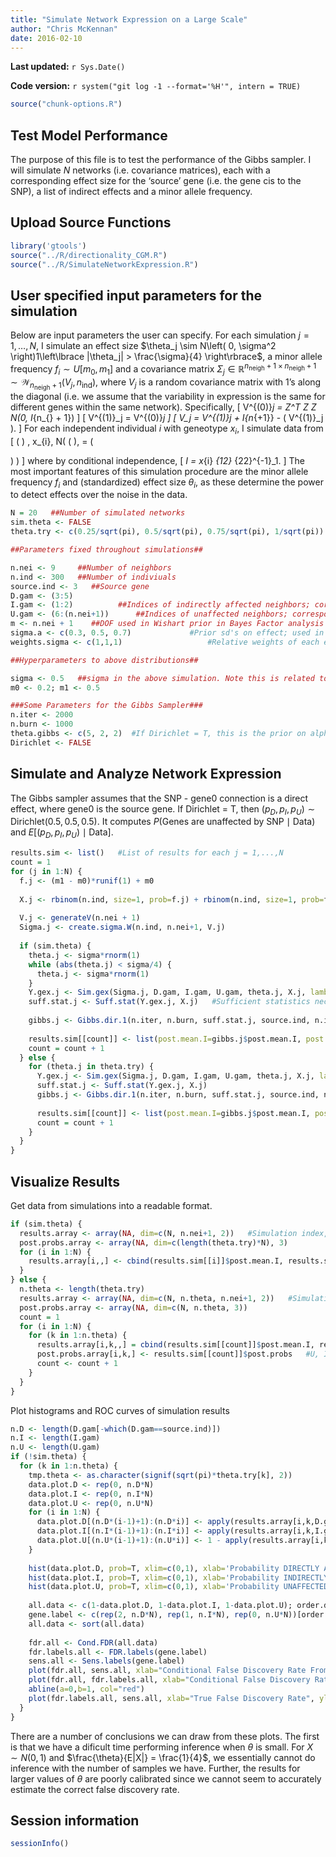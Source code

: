```yaml
---
title: "Simulate Network Expression on a Large Scale"
author: "Chris McKennan"
date: 2016-02-10
---
```


**Last updated:** `r Sys.Date()`

**Code version:** `r system("git log -1 --format='%H'", intern = TRUE)`

```r
source("chunk-options.R")
```

## Test Model Performance
The purpose of this file is to test the performance of the Gibbs sampler. I will simulate $N$ networks (i.e. covariance matrices), each with a corresponding effect size for the 'source' gene (i.e. the gene cis to the SNP), a list of indirect effects and a minor allele frequency.

## Upload Source Functions

```r
library('gtools')
source("../R/directionality_CGM.R")
source("../R/SimulateNetworkExpression.R")
```

## User specified input parameters for the simulation
Below are input parameters the user can specify. For each simulation $j = 1,\ldots, N$, I simulate an effect size $\theta_j \sim N\left( 0, \sigma^2 \right)1\left\lbrace |\theta_j| > \frac{\sigma}{4} \right\rbrace$, a minor allele frequency $f_i \sim U[m_0, m_1]$ and a covariance matrix $\Sigma_j \in \mathbb{R}^{n_{\text{neigh}} + 1 \times n_{\text{neigh}} + 1} \sim \mathcal{W}_{n_{\text{neigh}} + 1}\left( V_j, n_{\text{ind}} \right)$, where $V_j$ is a random covariance matrix with 1's along the diagonal (i.e. we assume that the variability in expression is the same for different genes within the same network). Specifically, 
\[
V^{(0)}_j = Z^T Z \text{ for } Z \sim N(0, I_{n_{\text{neigh}} + 1})
\]
\[
V^{(1)}_j = \frac{1}{\max \text{diag}\left( V^{(0)}_j \right)} V^{(0)}_j
\]
\[
V_j = V^{(1)}_j + I_{n_{\text{neigh}+1}} - \text{diag}\left( V^{(1)}_j \right).
\]
For each independent individual $i$ with geneotype $x_i$, I simulate data from
\[
  \left( \begin{matrix}
  Y_{I,i}\\
	Y_{D,i}\\
	Y_{U,i}
\end{matrix} \right) \mid \theta, x_{i}, \Sigma \sim N\left( \left( \begin{matrix}
\mu_I\\
\theta_s x_{i}\\
0
\end{matrix} \right), \Sigma = \left( \begin{matrix}
\Sigma_{11} & \Sigma_{12}\\
\Sigma_{21} & \Sigma_{22}
\end{matrix} \right) \right)
\]
where by conditional independence,
\[
 \mu_I = \theta x_{i} \Sigma_{12} \Sigma_{22}^{-1}\vec{e}_1.
\]
The most important features of this simulation procedure are the minor allele frequency $f_i$ and (standardized) effect size $\theta_i$, as these determine the power to detect effects over the noise in the data.

```r
N = 20   ##Number of simulated networks
sim.theta <- FALSE
theta.try <- c(0.25/sqrt(pi), 0.5/sqrt(pi), 0.75/sqrt(pi), 1/sqrt(pi))   #The variance of the error is 1, so the exptected size of the error is roughly 1/sqrt(pi)

##Parameters fixed throughout simulations##

n.nei <- 9     ##Number of neighbors
n.ind <- 300   ##Number of indiviuals 
source.ind <- 3   ##Source gene
D.gam <- (3:5)
I.gam <- (1:2)  	 	##Indices of indirectly affected neighbors; correspond to indices of Sigma
U.gam <- (6:(n.nei+1))		##Indices of unaffected neighbors; correspond to indices of Sigma
m <- n.nei + 1    ##DOF used in Wishart prior in Bayes Factor analysis
sigma.a <- c(0.3, 0.5, 0.7)  			#Prior sd's on effect; used in BF calculation
weights.sigma <- c(1,1,1)					#Relative weights of each element of sigma.a

##Hyperparameters to above distributions##

sigma <- 0.5   ##sigma in the above simulation. Note this is related to the STANDARDIZED effect size, since the diagoanl elements of the true covariance matrix V_j are 1.
m0 <- 0.2; m1 <- 0.5

###Some Parameters for the Gibbs Sampler###
n.iter <- 2000
n.burn <- 1000
theta.gibbs <- c(5, 2, 2)  #If Dirichlet = T, this is the prior on alpha. Otherwise, this is proportional to the probability of unaffected, indirectly affected, directly affected by the cis-eQTL
Dirichlet <- FALSE
```

## Simulate and Analyze Network Expression
The Gibbs sampler assumes that the SNP - gene0 connection is a direct effect, where gene0 is the source gene. If Dirichlet = T, then $\left( p_D, p_I, p_U\right) \sim \text{Dirichlet}\left( 0.5, 0.5, 0.5\right)$. It computes $P\left( \text{Genes are unaffected by SNP} \mid \text{Data} \right)$ and $E\left[ \left( p_D, p_I, p_U\right) \mid \text{Data} \right]$.

```r
results.sim <- list()   #List of results for each j = 1,...,N
count = 1
for (j in 1:N) {
  f.j <- (m1 - m0)*runif(1) + m0
  
  X.j <- rbinom(n.ind, size=1, prob=f.j) + rbinom(n.ind, size=1, prob=f.j)   #Genotype under HWE
  
  V.j <- generateV(n.nei + 1)
  Sigma.j <- create.sigma.W(n.ind, n.nei+1, V.j)  
  
  if (sim.theta) {
    theta.j <- sigma*rnorm(1)
    while (abs(theta.j) < sigma/4) {
      theta.j <- sigma*rnorm(1)
    }
    Y.gex.j <- Sim.gex(Sigma.j, D.gam, I.gam, U.gam, theta.j, X.j, lambda=1)      #n.ind x (n.nei + 1) gene expression matrix in the order of input Sigma.j
    suff.stat.j <- Suff.stat(Y.gex.j, X.j)   #Sufficient statistics necessary to calculate Bayes Factor
  
    gibbs.j <- Gibbs.dir.1(n.iter, n.burn, suff.stat.j, source.ind, n.ind, sigma.a, weights.sigma, m, theta.gibbs, Dirichlet)
  
    results.sim[[count]] <- list(post.mean.I=gibbs.j$post.mean.I, post.mean.D=gibbs.j$post.mean.D, maf=f.j, theta=theta.j, post.probs=gibbs.j$post.probs)
    count = count + 1
  } else {
    for (theta.j in theta.try) {
      Y.gex.j <- Sim.gex(Sigma.j, D.gam, I.gam, U.gam, theta.j, X.j, lambda=1)
      suff.stat.j <- Suff.stat(Y.gex.j, X.j)
      gibbs.j <- Gibbs.dir.1(n.iter, n.burn, suff.stat.j, source.ind, n.ind, sigma.a, weights.sigma, m, theta.gibbs, Dirichlet)
      
      results.sim[[count]] <- list(post.mean.I=gibbs.j$post.mean.I, post.mean.D=gibbs.j$post.mean.D, maf=f.j, theta=theta.j, post.probs=gibbs.j$post.probs)
      count = count + 1
    }
  }
}
```

## Visualize Results
Get data from simulations into a readable format.
```r
if (sim.theta) {
  results.array <- array(NA, dim=c(N, n.nei+1, 2))   #Simulation index, post.mean.I, post.mean.D
  post.probs.array <- array(NA, dim=c(length(theta.try)*N), 3)
  for (i in 1:N) {
    results.array[i,,] <- cbind(results.sim[[i]]$post.mean.I, results.sim[[i]]$post.mean.D)
  }
} else {
  n.theta <- length(theta.try)
  results.array <- array(NA, dim=c(N, n.theta, n.nei+1, 2))   #Simulation index, theta, post.mean.I, post.mean.D
  post.probs.array <- array(NA, dim=c(N, n.theta, 3))
  count = 1
  for (i in 1:N) {
    for (k in 1:n.theta) {
      results.array[i,k,,] = cbind(results.sim[[count]]$post.mean.I, results.sim[[count]]$post.mean.D)
      post.probs.array[i,k,] <- results.sim[[count]]$post.probs   #U, I, D
      count <- count + 1
    }
  }
}
```

Plot histograms and ROC curves of simulation results
```r
n.D <- length(D.gam[-which(D.gam==source.ind)])
n.I <- length(I.gam)
n.U <- length(U.gam)
if (!sim.theta) {
  for (k in 1:n.theta) {
    tmp.theta <- as.character(signif(sqrt(pi)*theta.try[k], 2))
    data.plot.D <- rep(0, n.D*N)
    data.plot.I <- rep(0, n.I*N)
    data.plot.U <- rep(0, n.U*N)
    for (i in 1:N) {
      data.plot.D[(n.D*(i-1)+1):(n.D*i)] <- apply(results.array[i,k,D.gam[-which(D.gam==source.ind)],] , 1, sum)
      data.plot.I[(n.I*(i-1)+1):(n.I*i)] <- apply(results.array[i,k,I.gam,], 1, sum)
      data.plot.U[(n.U*(i-1)+1):(n.U*i)] <- 1 - apply(results.array[i,k,U.gam,], 1, sum)
    }
    
    hist(data.plot.D, prob=T, xlim=c(0,1), xlab='Probability DIRECTLY Affected Simulated Gene is Affected by SNP', ylab='Density', main=paste0("eQTL Effect Size = ", tmp.theta, "x Expected Residual Size"))
    hist(data.plot.I, prob=T, xlim=c(0,1), xlab='Probability INDIRECTLY Affected Simulated Gene is Affected by SNP', ylab='Density', main=paste0("eQTL Effect Size = ", tmp.theta, "x Expected Residual Size"))
    hist(data.plot.U, prob=T, xlim=c(0,1), xlab='Probability UNAFFECTED Simulated Gene is Affected by SNP', ylab='Density', main=paste0("eQTL Effect Size = ", tmp.theta, "x Expected Residual Size"))
    
    all.data <- c(1-data.plot.D, 1-data.plot.I, 1-data.plot.U); order.data <- order(all.data)
    gene.label <- c(rep(2, n.D*N), rep(1, n.I*N), rep(0, n.U*N))[order.data]
    all.data <- sort(all.data)
    
    fdr.all <- Cond.FDR(all.data)
    fdr.labels.all <- FDR.labels(gene.label)
    sens.all <- Sens.labels(gene.label)
    plot(fdr.all, sens.all, xlab="Conditional False Discovery Rate From Gibbs Sampler", ylab="Sensitivity = Fraction of Indirect and Directly Affected Genes Captured", main=paste0("eQTL Effect Size = ", tmp.theta, "x Expected Residual Size"), xlim=c(0,1), type="l")
    plot(fdr.all, fdr.labels.all, xlab="Conditional False Discovery Rate From Gibbs Sampler", ylab="True False Discovery Rate", main=paste0("eQTL Effect Size = ", tmp.theta, "x Expected Residual Size"), type="l")
    abline(a=0,b=1, col="red")
    plot(fdr.labels.all, sens.all, xlab="True False Discovery Rate", ylab="Sensitivity = Fraction of Indirect and Directly Affected Genes Captured", main=paste0("eQTL Effect Size = ", tmp.theta, "x Expected Residual Size"), type="l")
  }
}
```

There are a number of conclusions we can draw from these plots. The first is that we have a dificult time performing inference when $\theta$ is small. For $X \sim N\left(0, 1\right)$ and $\frac{\theta}{E|X|} = \frac{1}{4}$, we essentially cannot do inference with the number of samples we have. Further, the results for larger values of $\theta$ are poorly calibrated since we cannot seem to accurately estimate the correct false discovery rate.

## Session information

```r
sessionInfo()
```
